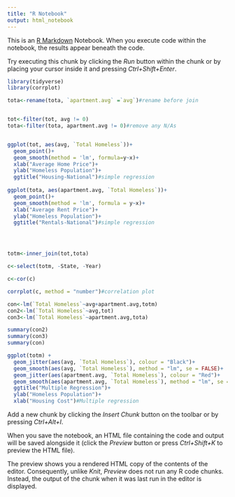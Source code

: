 ```yaml
---
title: "R Notebook"
output: html_notebook
---
```


This is an [R Markdown](http://rmarkdown.rstudio.com) Notebook. When you execute code within the notebook, the results appear beneath the code. 

Try executing this chunk by clicking the *Run* button within the chunk or by placing your cursor inside it and pressing *Ctrl+Shift+Enter*. 

```r
library(tidyverse)
library(corrplot)

tota<-rename(tota, `apartment.avg` =`avg`)#rename before join


tot<-filter(tot, avg != 0)
tota<-filter(tota, apartment.avg != 0)#remove any N/As


ggplot(tot, aes(avg, `Total Homeless`))+
  geom_point()+
  geom_smooth(method = 'lm', formula=y~x)+
  xlab("Average Home Price")+
  ylab("Homeless Population")+
  ggtitle("Housing-National")#simple regression
  
ggplot(tota, aes(apartment.avg, `Total Homeless`))+
  geom_point()+
  geom_smooth(method = 'lm', formula = y~x)+
  xlab("Average Rent Price")+
  ylab("Homeless Population")+
  ggtitle("Rentals-National")#simple regression




totm<-inner_join(tot,tota)

c<-select(totm, -State, -Year)

c<-cor(c)

corrplot(c, method = "number")#correlation plot

con<-lm(`Total Homeless`~avg+apartment.avg,totm)
con2<-lm(`Total Homeless`~avg,tot)
con3<-lm(`Total Homeless`~apartment.avg,tota)

summary(con2)
summary(con3)
summary(con)

ggplot(totm) +
  geom_jitter(aes(avg, `Total Homeless`), colour = "Black")+
  geom_smooth(aes(avg, `Total Homeless`), method = "lm", se = FALSE)+
  geom_jitter(aes(apartment.avg, `Total Homeless`), colour = "Red")+
  geom_smooth(aes(apartment.avg, `Total Homeless`), method = "lm", se = FALSE)+
  ggtitle("Multiple Regression")+
  ylab("Homeless Population")+
  xlab("Housing Cost")#Multiple regression


```

Add a new chunk by clicking the *Insert Chunk* button on the toolbar or by pressing *Ctrl+Alt+I*.

When you save the notebook, an HTML file containing the code and output will be saved alongside it (click the *Preview* button or press *Ctrl+Shift+K* to preview the HTML file).

The preview shows you a rendered HTML copy of the contents of the editor. Consequently, unlike *Knit*, *Preview* does not run any R code chunks. Instead, the output of the chunk when it was last run in the editor is displayed.
